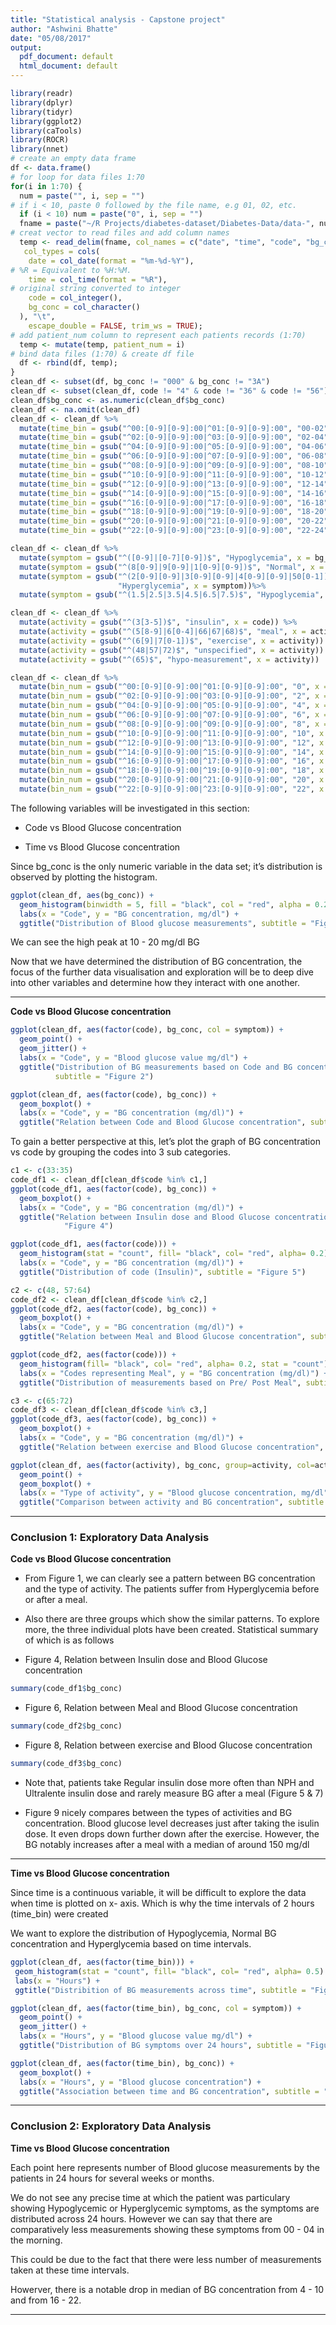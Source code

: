 ```yaml
---
title: "Statistical analysis - Capstone project"
author: "Ashwini Bhatte"
date: "05/08/2017"
output:
  pdf_document: default
  html_document: default
---
```


```r
library(readr)
library(dplyr)
library(tidyr)
library(ggplot2)
library(caTools)
library(ROCR)
library(nnet)
# create an empty data frame
df <- data.frame()
# for loop for data files 1:70
for(i in 1:70) {
  num = paste("", i, sep = "")
# if i < 10, paste 0 followed by the file name, e.g 01, 02, etc.
  if (i < 10) num = paste("0", i, sep = "")
  fname = paste("~/R Projects/diabetes-dataset/Diabetes-Data/data-", num, sep = "")
# creat vector to read files and add column names  
  temp <- read_delim(fname, col_names = c("date", "time", "code", "bg_conc"), 
   col_types = cols(
    date = col_date(format = "%m-%d-%Y"),
# %R = Equivalent to %H:%M.    
    time = col_time(format = "%R"),
# original string converted to integer
    code = col_integer(),
    bg_conc = col_character()
  ), "\t",
    escape_double = FALSE, trim_ws = TRUE);
# add patient_num column to represent each patients records (1:70)
  temp <- mutate(temp, patient_num = i)
# bind data files (1:70) & create df file
  df <- rbind(df, temp);
}
clean_df <- subset(df, bg_conc != "000" & bg_conc != "3A")
clean_df <- subset(clean_df, code != "4" & code != "36" & code != "56")
clean_df$bg_conc <- as.numeric(clean_df$bg_conc)
clean_df <- na.omit(clean_df)
clean_df <- clean_df %>%
  mutate(time_bin = gsub("^00:[0-9][0-9]:00|^01:[0-9][0-9]:00", "00-02", x = time))%>%
  mutate(time_bin = gsub("^02:[0-9][0-9]:00|^03:[0-9][0-9]:00", "02-04", x = time_bin))%>%
  mutate(time_bin = gsub("^04:[0-9][0-9]:00|^05:[0-9][0-9]:00", "04-06", x = time_bin))%>%   
  mutate(time_bin = gsub("^06:[0-9][0-9]:00|^07:[0-9][0-9]:00", "06-08", x = time_bin))%>%
  mutate(time_bin = gsub("^08:[0-9][0-9]:00|^09:[0-9][0-9]:00", "08-10", x = time_bin))%>%
  mutate(time_bin = gsub("^10:[0-9][0-9]:00|^11:[0-9][0-9]:00", "10-12", x = time_bin))%>%
  mutate(time_bin = gsub("^12:[0-9][0-9]:00|^13:[0-9][0-9]:00", "12-14", x = time_bin))%>%
  mutate(time_bin = gsub("^14:[0-9][0-9]:00|^15:[0-9][0-9]:00", "14-16", x = time_bin))%>%    
  mutate(time_bin = gsub("^16:[0-9][0-9]:00|^17:[0-9][0-9]:00", "16-18", x = time_bin))%>%
  mutate(time_bin = gsub("^18:[0-9][0-9]:00|^19:[0-9][0-9]:00", "18-20", x = time_bin))%>%     
  mutate(time_bin = gsub("^20:[0-9][0-9]:00|^21:[0-9][0-9]:00", "20-22", x = time_bin))%>%
  mutate(time_bin = gsub("^22:[0-9][0-9]:00|^23:[0-9][0-9]:00", "22-24", x = time_bin))

clean_df <- clean_df %>%
  mutate(symptom = gsub("^([0-9]|[0-7][0-9])$", "Hypoglycemia", x = bg_conc))%>%
  mutate(symptom = gsub("^(8[0-9]|9[0-9]|1[0-9][0-9])$", "Normal", x = symptom))%>%
  mutate(symptom = gsub("^(2[0-9][0-9]|3[0-9][0-9]|4[0-9][0-9]|50[0-1])$", 
                        "Hyperglycemia", x = symptom))%>%
  mutate(symptom = gsub("^(1.5|2.5|3.5|4.5|6.5|7.5)$", "Hypoglycemia", x = symptom))

clean_df <- clean_df %>%
  mutate(activity = gsub("^(3[3-5])$", "insulin", x = code)) %>%
  mutate(activity = gsub("^(5[8-9]|6[0-4]|66|67|68)$", "meal", x = activity)) %>%
  mutate(activity = gsub("^(6[9]|7[0-1])$", "exercise", x = activity)) %>%
  mutate(activity = gsub("^(48|57|72)$", "unspecified", x = activity)) %>%
  mutate(activity = gsub("^(65)$", "hypo-measurement", x = activity))

clean_df <- clean_df %>%
  mutate(bin_num = gsub("^00:[0-9][0-9]:00|^01:[0-9][0-9]:00", "0", x = time))%>%
  mutate(bin_num = gsub("^02:[0-9][0-9]:00|^03:[0-9][0-9]:00", "2", x = bin_num))%>%
  mutate(bin_num = gsub("^04:[0-9][0-9]:00|^05:[0-9][0-9]:00", "4", x = bin_num))%>%   
  mutate(bin_num = gsub("^06:[0-9][0-9]:00|^07:[0-9][0-9]:00", "6", x = bin_num))%>%
  mutate(bin_num = gsub("^08:[0-9][0-9]:00|^09:[0-9][0-9]:00", "8", x = bin_num))%>%
  mutate(bin_num = gsub("^10:[0-9][0-9]:00|^11:[0-9][0-9]:00", "10", x = bin_num))%>%
  mutate(bin_num = gsub("^12:[0-9][0-9]:00|^13:[0-9][0-9]:00", "12", x = bin_num))%>%
  mutate(bin_num = gsub("^14:[0-9][0-9]:00|^15:[0-9][0-9]:00", "14", x = bin_num))%>%    
  mutate(bin_num = gsub("^16:[0-9][0-9]:00|^17:[0-9][0-9]:00", "16", x = bin_num))%>%
  mutate(bin_num = gsub("^18:[0-9][0-9]:00|^19:[0-9][0-9]:00", "18", x = bin_num))%>%     
  mutate(bin_num = gsub("^20:[0-9][0-9]:00|^21:[0-9][0-9]:00", "20", x = bin_num))%>%
  mutate(bin_num = gsub("^22:[0-9][0-9]:00|^23:[0-9][0-9]:00", "22", x = bin_num))
```


The following variables will be investigated in this section:

  * Code vs Blood Glucose concentration
  
  * Time vs Blood Glucose concentration


Since bg_conc is the only numeric variable in the data set; it’s distribution is observed by plotting the histogram.

```r
ggplot(clean_df, aes(bg_conc)) +
  geom_histogram(binwidth = 5, fill = "black", col = "red", alpha = 0.2) +
  labs(x = "Code", y = "BG concentration, mg/dl") +
  ggtitle("Distribution of Blood glucose measurements", subtitle = "Figure 1")
```

We can see the high peak at 10 - 20 mg/dl BG 

Now that we have determined the distribution of BG concentration, the focus of the further  data visualisation and exploration will be to deep dive into other variables  and determine how they interact with one another.

****

**Code vs Blood Glucose concentration**


```r
ggplot(clean_df, aes(factor(code), bg_conc, col = symptom)) +
  geom_point() +
  geom_jitter() +
  labs(x = "Code", y = "Blood glucose value mg/dl") +
  ggtitle("Distribution of BG measurements based on Code and BG concentration", 
          subtitle = "Figure 2")

ggplot(clean_df, aes(factor(code), bg_conc)) +
  geom_boxplot() +
  labs(x = "Code", y = "BG concentration (mg/dl)") +
  ggtitle("Relation between Code and Blood Glucose concentration", subtitle = "Figure 3")
```


To gain a better perspective at this, let’s plot the graph of BG concentration vs code by  grouping the codes into 3 sub categories.

```r
c1 <- c(33:35)
code_df1 <- clean_df[clean_df$code %in% c1,]
ggplot(code_df1, aes(factor(code), bg_conc)) +
  geom_boxplot() +
  labs(x = "Code", y = "BG concentration (mg/dl)") +
  ggtitle("Relation between Insulin dose and Blood Glucose concentration", subtitle = 
            "Figure 4")

ggplot(code_df1, aes(factor(code))) +
  geom_histogram(stat = "count", fill= "black", col= "red", alpha= 0.2) +
  labs(x = "Code", y = "BG concentration (mg/dl)") +
  ggtitle("Distribution of code (Insulin)", subtitle = "Figure 5")
```

```r
c2 <- c(48, 57:64)
code_df2 <- clean_df[clean_df$code %in% c2,]
ggplot(code_df2, aes(factor(code), bg_conc)) +
  geom_boxplot() +
  labs(x = "Code", y = "BG concentration (mg/dl)") +
  ggtitle("Relation between Meal and Blood Glucose concentration", subtitle = "Figure 6")

ggplot(code_df2, aes(factor(code))) +
  geom_histogram(fill= "black", col= "red", alpha= 0.2, stat = "count") +
  labs(x = "Codes representing Meal", y = "BG concentration (mg/dl)") +
  ggtitle("Distribution of measurements based on Pre/ Post Meal", subtitle = "Figure 7")
```

```r
c3 <- c(65:72)
code_df3 <- clean_df[clean_df$code %in% c3,]
ggplot(code_df3, aes(factor(code), bg_conc)) +
  geom_boxplot() +
  labs(x = "Code", y = "BG concentration (mg/dl)") +
  ggtitle("Relation between exercise and Blood Glucose concentration", subtitle = "Figure 8")
```

```r
ggplot(clean_df, aes(factor(activity), bg_conc, group=activity, col=activity)) +
  geom_point() +
  geom_boxplot() +
  labs(x = "Type of activity", y = "Blood glucose concentration, mg/dl") +
  ggtitle("Comparison between activity and BG concentration", subtitle = "Figure 9")
```

****

### Conclusion 1: Exploratory Data Analysis

**Code vs Blood Glucose concentration**


* From Figure 1, we can clearly see a pattern between BG concentration and the type of activity. The patients suffer from Hyperglycemia before or after a meal. 

* Also there are three groups which show the similar patterns. To explore more, the three individual plots have been created. Statistical summary of which is as follows

* Figure 4, Relation between Insulin dose and Blood Glucose concentration
```r
summary(code_df1$bg_conc)
```

* Figure 6, Relation between Meal and Blood Glucose concentration
```r
summary(code_df2$bg_conc)
```

* Figure 8, Relation between exercise and Blood Glucose concentration
```r
summary(code_df3$bg_conc)
```

* Note that, patients take Regular insulin dose more often than NPH and Ultralente insulin dose and rarely measure BG after a meal (Figure 5 & 7)

* Figure 9 nicely compares between the types of activities and BG concentration. Blood glucose level decreases just after taking the isulin dose. It even drops down further down after the exercise. However, the BG notably increases after a meal with a median of around 150 mg/dl

****

**Time vs Blood Glucose concentration**

Since time is a continuous variable, it will be difficult to explore the data when time is plotted on x- axis. Which is why the time intervals of 2 hours (time_bin) were created

We want to explore the distribution of Hypoglycemia, Normal BG concentration and Hyperglycemia based on time intervals.

```r
ggplot(clean_df, aes(factor(time_bin))) +
 geom_histogram(stat = "count", fill= "black", col= "red", alpha= 0.5) +
 labs(x = "Hours") +
 ggtitle("Distribition of BG measurements across time", subtitle = "Figure 10")
```

```r
ggplot(clean_df, aes(factor(time_bin), bg_conc, col = symptom)) +
  geom_point() +
  geom_jitter() +
  labs(x = "Hours", y = "Blood glucose value mg/dl") +
  ggtitle("Distribution of BG symptoms over 24 hours", subtitle = "Figure 11")
```


```r
ggplot(clean_df, aes(factor(time_bin), bg_conc)) +
  geom_boxplot() +
  labs(x = "Hours", y = "Blood glucose concentration") +
  ggtitle("Association between time and BG concentration", subtitle = "Figure 12")
```

****

### Conclusion 2: Exploratory Data Analysis

**Time vs Blood Glucose concentration**

Each point here represents number of Blood glucose measurements by the patients in 24 hours for several weeks or months.

We do not see any precise time at which the patient was particulary showing Hypoglycemic or
Hyperglycemic symptoms, as the symptoms are distributed across 24 hours. However we can say that there are comparatively less measurements showing these symptoms from 00 - 04 in the morning.

This could be due to the fact that there were less number of measurements taken at these time intervals.

Howerver, there is a notable drop in median of BG concentration from 4 - 10 and from 16 - 22.


******
  